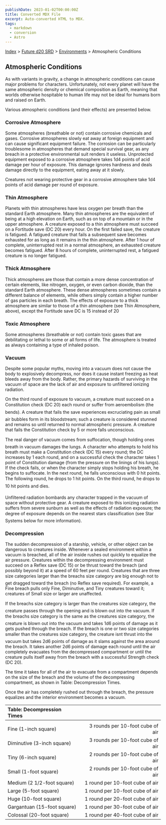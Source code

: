 ```yaml
---
publishDate: 2023-01-02T00:00:00Z
title: Converted MDX File
excerpt: Auto-converted HTML to MDX.
tags:
  - markdown
  - conversion
  - Astro
---
```


[Index](-index) > [Future d20 SRD](future-d20-srd-index) > [Environments](future-d20-srd-environments-index) > Atmospheric Conditions

## Atmospheric Conditions

As with variants in gravity, a change in atmospheric conditions can cause major problems for characters. Unfortunately, not every planet will have the same atmospheric density or chemical composition as Earth, meaning that worlds otherwise hospitable to human life may not be ideal for humans born and raised on Earth.

Various atmospheric conditions (and their effects) are presented below.

### Corrosive Atmosphere

Some atmospheres (breathable or not) contain corrosive chemicals and gases. Corrosive atmospheres slowly eat away at foreign equipment and can cause significant equipment failure. The corrosion can be particularly troublesome in atmospheres that demand special survival gear, as any breach in a protective environmental suit renders it useless. Unprotected equipment exposed to a corrosive atmosphere takes 1d4 points of acid damage per hour of exposure. This damage ignores hardness and deals damage directly to the equipment, eating away at it slowly.

Creatures not wearing protective gear in a corrosive atmosphere take 1d4 points of acid damage per round of exposure.

### Thin Atmosphere

Planets with thin atmospheres have less oxygen per breath than the standard Earth atmosphere. Many thin atmospheres are the equivalent of being at a high elevation on Earth, such as on top of a mountain or in the upper atmosphere. A creature exposed to a thin atmosphere must succeed on a Fortitude save (DC 20) every hour. On the first failed save, the creature is fatigued. A fatigued creature that fails a subsequent save becomes exhausted for as long as it remains in the thin atmosphere. After 1 hour of complete, uninterrupted rest in a normal atmosphere, an exhausted creature becomes fatigued. After 8 hours of complete, uninterrupted rest, a fatigued creature is no longer fatigued.

### Thick Atmosphere

Thick atmospheres are those that contain a more dense concentration of certain elements, like nitrogen, oxygen, or even carbon dioxide, than the standard Earth atmosphere. These dense atmospheres sometimes contain a different balance of elements, while others simply contain a higher number of gas particles in each breath. The effects of exposure to a thick atmosphere are similar to those of a thin atmosphere (see Thin Atmosphere, above), except the Fortitude save DC is 15 instead of 20

### Toxic Atmosphere

Some atmospheres (breathable or not) contain toxic gases that are debilitating or lethal to some or all forms of life. The atmosphere is treated as always containing a type of inhaled poison.

### Vacuum

Despite some popular myths, moving into a vacuum does not cause the body to explosively decompress, nor does it cause instant freezing as heat bleeds away from the body. Rather, the primary hazards of surviving in the vacuum of space are the lack of air and exposure to unfiltered ionizing radiation.

On the third round of exposure to vacuum, a creature must succeed on a Constitution check (DC 20) each round or suffer from aeroembolism (the bends). A creature that fails the save experiences excruciating pain as small air bubbles form in its bloodstream; such a creature is considered stunned and remains so until returned to normal atmospheric pressure. A creature that fails the Constitution check by 5 or more falls unconscious.

The real danger of vacuum comes from suffocation, though holding ones breath in vacuum damages the lungs. A character who attempts to hold his breath must make a Constitution check (DC 15) every round; the DC increases by 1 each round, and on a successful check the character takes 1 point of Constitution damage (from the pressure on the linings of his lungs). If the check fails, or when the character simply stops holding his breath, he begins to suffocate. In the next round, he falls unconscious with 0 hit points. The following round, he drops to 1 hit points. On the third round, he drops to 10 hit points and dies.

Unfiltered radiation bombards any character trapped in the vacuum of space without protective gear. A creature exposed to this ionizing radiation suffers from severe sunburn as well as the effects of radiation exposure; the degree of exposure depends on the nearest stars classification (see Star Systems below for more information).

### Decompression

The sudden decompression of a starship, vehicle, or other object can be dangerous to creatures inside. Whenever a sealed environment within a vacuum is breached, all of the air inside rushes out quickly to equalize the air pressure. Creatures within the decompressing environment must succeed on a Reflex save (DC 15) or be thrust toward the breach (and possibly beyond it) at a speed of 60 feet per round. Creatures that are three size categories larger than the breachs size category are big enough not to get dragged toward the breach (no Reflex save required). For example, a Fine breach pulls only Fine, Diminutive, and Tiny creatures toward it; creatures of Small size or larger are unaffected.

If the breachs size category is larger than the creatures size category, the creature passes through the opening and is blown out into the vacuum. If the breachs size category is the same as the creatures size category, the creature is blown out into the vacuum and takes 1d6 points of damage as it gets pushed through the breach. If the breach is one or two size categories smaller than the creatures size category, the creature isnt thrust into the vacuum but takes 2d6 points of damage as it slams against the area around the breach. It takes another 2d6 points of damage each round until the air completely evacuates from the decompressed compartment or until the creature pulls itself away from the breach with a successful Strength check (DC 20).

The time it takes for all of the air to evacuate from a compartment depends on the size of the breach and the volume of the decompressing compartment, as shown in Table: Decompression Times.

Once the air has completely rushed out through the breach, the pressure equalizes and the interior environment becomes a vacuum.

| Table: Decompression Times  |                                  |
| :-------------------------- | -------------------------------: |
|                             |                                  |
| Fine (1-inch square)        | 3 rounds per 10-foot cube of air |
| Diminutive (3-inch square)  | 3 rounds per 10-foot cube of air |
| Tiny (6-inch square)        | 2 rounds per 10-foot cube of air |
| Small (1-foot square)       | 2 rounds per 10-foot cube of air |
| Medium (2 1/2-foot square)  |  1 round per 10-foot cube of air |
| Large (5-foot square)       |  1 round per 10-foot cube of air |
| Huge (10-foot square)       |  1 round per 20-foot cube of air |
| Gargantuan (15-foot square) |  1 round per 30-foot cube of air |
| Colossal (20-foot square)   |  1 round per 40-foot cube of air |
